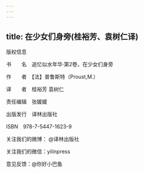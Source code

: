 ```yaml
---
---
---
```

title: 在少女们身旁(桂裕芳、袁树仁译)
---




版权信息


书  名　追忆似水年华·第2卷，在少女们身旁

作  者　【法】普鲁斯特（Proust,M.）

译  者　桂裕芳 袁树仁

责任编辑　张媛媛

出版发行　译林出版社

ISBN　978-7-5447-1623-9

关注我们的微博： @译林出版社

关注我们的微信：yilinpress

意见反馈：@你好小巴鱼